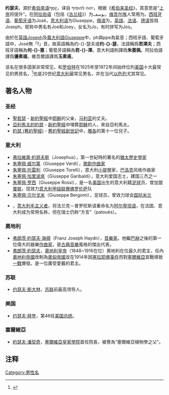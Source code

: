 {{noteTA
|1=zh-hans:约瑟夫;zh-hk:約瑟;zh-tw:約瑟;
|2=zh-hans:朱塞佩·威尔第;zh-hant:朱塞佩·威爾第;zh-hk:朱斯卑·威爾第;
|3=zh-hans:朱塞佩·托雷利;zh-hant:朱塞佩·托雷利;zh-hk:朱斯卑·托雷利;
|4=zh-hans:朱塞佩·加里波第;zh-hant:朱塞佩·加里波底;zh-hk:朱斯卑·加里波第;
|5=zh-hans:朱塞佩·罗西;zh-hk:基奧斯比·羅斯;zh-tw:朱塞佩·羅西;
|6=zh-hans:朱塞佩·贝尔戈米; zh-hant:基奧斯比·柏高美;zh-tw:朱塞佩·貝爾高米;
}}
'''约瑟夫'''，源於[[希伯来语|希伯來语]]יוֹסֵף，译自 יהוה להוסיף，根据《[[希伯來聖經|希伯来圣经]]》，其意思是“[[四字神名|上帝]]将提升”。在[[阿拉伯语|阿拉伯语]]（包括《[[古兰经|古兰经]]》）为يوسف，[[维吾尔族|维吾尔族]]人常用为{{lang|ug|يۈسۇپ}}。[[西班牙语|西班牙语]]、[[葡萄牙語|葡萄牙语]]为José，[[意大利语|意大利语]]为Giuseppe，[[俄语|俄语]]为{{Lang|ru|Иосиф}}，[[英语|英語]]、[[法语|法语]]、[[德语|德语]]皆爲Joseph。昵称中男名有Joe和Joey，女名为Jo，有时拼写为Jos。

由於在[[英语|英語]]Joseph及[[意大利语|義大利語]]Giuseppe中，ph與ppe為氣音；西班牙語、葡萄牙語中，José無「f」音，故英語稱為约-{}-瑟夫或'''约-{}-瑟'''，法語稱爲'''若澤夫'''；西班牙語稱為'''何-{}-塞'''；葡萄牙語稱為'''若-{}-澤'''。意大利語則譯爲'''朱塞佩'''。阿拉伯語譯爲'''優素福'''，維吾爾語譯爲'''玉素甫'''。

该名在很多国家非常常见，和[[罗伯特|罗伯特]]在1925年至1972年间始终位列[[美国|美国]]十大最常见的男孩名，<ref>{{cite book|title=The Study of Names: A Guide to the Principles and Topics|year=1992|publisher=Greenwood Press|location=Westport, CT|page=10|url=http://www.questia.com/read/15138768/the-study-of-names-a-guide-to-the-principles-and|author=Frank Nuessel|accessdate=2013-09-11|archive-date=2020-01-31|archive-url=https://web.archive.org/web/20200131150544/https://www.questia.com/read/15138768/the-study-of-names-a-guide-to-the-principles-and|dead-url=no}}{{Subscription required|via=Questia}}</ref>也是20世纪[[意大利|意大利]]最常见男名，并在当代[[以色列|以色列]]尤其常见。

==著名人物==
===圣经===
*[[聖若瑟|聖若瑟]] - [[新約聖經|新約聖經]]中[[耶稣|耶稣]]的父亲，[[馬利亞_(耶穌的母親)|马利亚]]的丈夫。
*[[亞利馬太的約瑟|亞利馬太的約瑟]] - [[新約聖經|新約聖經]]中埋葬[[耶稣|耶穌]]的人，來自亞利馬太。
*[[約瑟_(舊約聖經)|約瑟 (舊約聖經)]] - [[旧约圣经|舊約聖經]][[創世記|創世記]]中，[[雅各_(舊約聖經)|雅各]]的第十一位兒子。

=== 意大利 ===
*[[弗拉維奧·約瑟夫斯|弗拉維奧·約瑟夫斯]]（Josephus），第一世紀時的著名的[[犹太人|猶太]][[史家|歷史學家]]
*[[朱塞佩·威尔第|朱塞佩·威尔第]]（Giuseppe Verdi），[[歌剧|歌剧]][[作曲家|作曲家]]
*[[朱塞佩·托雷利|朱塞佩·托雷利]]（Giuseppe Torelli），意大利[[小提琴|小提琴]]家，[[巴洛克艺术|巴洛克]]风格作曲家
*[[朱塞佩·加里波底|朱塞佩·加里波底]]（Giuseppe Garibaldi），意大利爱国志士，建国三杰之一
*[[朱塞佩·罗西|朱塞佩·罗西]]（Giuseppe Rossi），是一名[[美国|美国]]出生的意大利籍[[足球|足球]]员，曾加盟[[曼徹斯特聯足球俱樂部|曼联]]，现效力[[意大利足球甲级联赛|意大利甲级联赛]][[佛罗伦萨足球俱乐部|佛罗伦萨]]队
*[[朱塞佩·贝尔戈米|朱塞佩·贝尔戈米]]（Giuseppe Bergomi），足球员，曾效力球会[[国际米兰足球俱乐部|国际米兰]]
*{{link-frp|若泽夫·昂里耶|Josèf Henriet}}，[[意大利|意大利]][[毛主义者|毛主义者]]，将法兰克－普罗旺斯语重命名为[[法兰克-普罗旺斯语|阿尔卑坦语]]，在法国、意大利成为常用名称，但在瑞士仍称“方言”（patouès）。
=== 奧地利 ===
*[[约瑟夫·海顿|弗朗茨·約瑟夫·海頓]]（Franz Joseph Haydn），[[音乐家|音樂家]]。他繼[[约翰·塞巴斯蒂安·巴赫|巴赫]]之後的第一位偉大的器樂[[作曲家|作曲家]]，是[[古典音乐|古典音樂]]風格的傑出代表。
*[[弗朗茨·約瑟夫|弗朗茨·約瑟夫]]，[[奧地利皇帝|奧地利皇帝]]（1848~1916在位）奧地利在位最久的君主，任內[[奧地利帝國|奧地利帝國]]改制為[[奧匈帝國|奧匈帝國]]並在1914年因[[塞拉耶佛事件|塞拉耶佛事件]]而對[[塞爾維亞|塞爾維亞]]宣戰導致[[一戰|一戰]]爆發。是一位廣受愛戴的君主。

=== 苏联 ===
*[[约瑟夫·斯大林|约瑟夫·斯大林]]，[[苏联|苏联]]前最高领导人。

=== 美国 ===
*[[乔·拜登|约瑟夫·拜登]]，第46任[[美国总统|美国总统]]。

=== 塞爾維亞 ===
*[[約瑟夫·潘契奇|約瑟夫·潘契奇]]，[[塞爾維亞科學與藝術學院|塞爾維亞皇家學院]]首任院長，被譽為“塞爾維亞植物學之父”。

==注释==
{{Reflist|25em}}

[[Category:男性名|Category:男性名]]